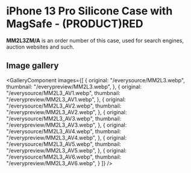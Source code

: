 
# iPhone 13 Pro Silicone Case with MagSafe - (PRODUCT)RED

<Callout type='info' emoji='👉🏻'>**MM2L3ZM/A** is an order number of this case, used for search engines, auction websites and such.</Callout>

## Image gallery

<GalleryComponent
    images={[
      {
        original: "/everysource/MM2L3.webp",
        thumbnail: "/everypreview/MM2L3.webp",
      },
      {
        original: "/everysource/MM2L3_AV1.webp",
        thumbnail: "/everypreview/MM2L3_AV1.webp",
      },
      {
        original: "/everysource/MM2L3_AV2.webp",
        thumbnail: "/everypreview/MM2L3_AV2.webp",
      },
      {
        original: "/everysource/MM2L3_AV3.webp",
        thumbnail: "/everypreview/MM2L3_AV3.webp",
      },
      {
        original: "/everysource/MM2L3_AV4.webp",
        thumbnail: "/everypreview/MM2L3_AV4.webp",
      },
      {
        original: "/everysource/MM2L3_AV5.webp",
        thumbnail: "/everypreview/MM2L3_AV5.webp",
      },
      {
        original: "/everysource/MM2L3_AV6.webp",
        thumbnail: "/everypreview/MM2L3_AV6.webp",
      }
    ]}
  />
